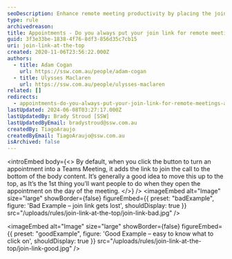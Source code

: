 ```yaml
---
seoDescription: Enhance remote meeting productivity by placing the join link at the top of appointment bodies to ensure attendees can easily access and participate.
type: rule
archivedreason:
title: Appointments - Do you always put your join link for remote meetings at the top of the body?
guid: 3f3e33be-1838-4f76-8df3-856d35c7cb15
uri: join-link-at-the-top
created: 2020-11-06T23:56:22.000Z
authors:
  - title: Adam Cogan
    url: https://ssw.com.au/people/adam-cogan
  - title: Ulysses Maclaren
    url: https://ssw.com.au/people/ulysses-maclaren
related: []
redirects:
  - appointments-do-you-always-put-your-join-link-for-remote-meetings-at-the-top-of-the-body
lastUpdated: 2024-06-08T03:27:17.000Z
lastUpdatedBy: Brady Stroud [SSW]
lastUpdatedByEmail: bradystroud@ssw.com.au
createdBy: TiagoAraujo
createdByEmail: TiagoAraujo@ssw.com.au
isArchived: false
---
```


<introEmbed
  body={<>
By default, when you click the button to turn an appointment into a Teams Meeting, it adds the link to join the call to the bottom of the body content. It’s generally a good idea to move this up to the top, as It’s the 1st thing you’ll want people to do when they open the appointment on the day of the meeting.
  </>}
/>
<imageEmbed
  alt="Image"
  size="large"
  showBorder={false}
  figureEmbed={{
    preset: "badExample",
    figure: 'Bad Example – join link gets lost',
    shouldDisplay: true
  }}
  src="/uploads/rules/join-link-at-the-top/join-link-bad.jpg"
/>

<imageEmbed
  alt="Image"
  size="large"
  showBorder={false}
  figureEmbed={{
    preset: "goodExample",
    figure: 'Good Example – easy to know what to click on',
    shouldDisplay: true
  }}
  src="/uploads/rules/join-link-at-the-top/join-link-good.jpg"
/>
